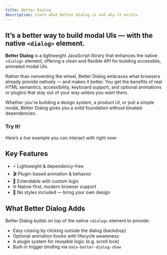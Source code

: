 ```yaml
---
title: Better Dialog
description: Learn what Better Dialog is and why it exists.
---
```



## It’s a better way to build modal UIs — with the native `<dialog>` element.

**Better Dialog** is a lightweight JavaScript library that enhances the native `<dialog>` element, offering a clean and flexible API for building accessible, animated modal UIs.

Rather than reinventing the wheel, Better Dialog embraces what browsers already provide natively — and makes it better. You get the benefits of real HTML semantics, accessibility, keyboard support, and optional animations or plugins that stay out of your way unless you want them.

Whether you're building a design system, a product UI, or just a simple modal, Better Dialog gives you a solid foundation without bloated dependencies.

### Try It!

Here’s a live example you can interact with right now:

<Sample1 />

## Key Features

- ⚡ Lightweight & dependency-free
- 🎬 Plugin-based animation & behavior
- 🧩 Extendable with custom logic
- 🌐 Native-first, modern browser support
- 🎨 No styles included — bring your own design

## What Better Dialog Adds

Better Dialog builds on top of the native `<dialog>` element to provide:

- Easy closing by clicking outside the dialog (backdrop)
- Optional animation hooks with lifecycle awareness
- A plugin system for reusable logic (e.g. scroll lock)
- Built-in trigger binding via `data-better-dialog-show`
